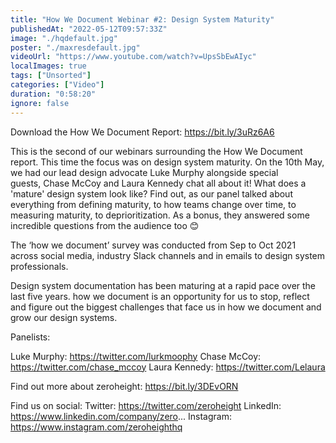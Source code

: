 ```yaml
---
title: "How We Document Webinar #2: Design System Maturity"
publishedAt: "2022-05-12T09:57:33Z"
image: "./hqdefault.jpg"
poster: "./maxresdefault.jpg"
videoUrl: "https://www.youtube.com/watch?v=UpsSbEwAIyc"
localImages: true
tags: ["Unsorted"]
categories: ["Video"]
duration: "0:58:20"
ignore: false
---
```


Download the How We Document Report: https://bit.ly/3uRz6A6

This is the second of our webinars surrounding the How We Document report. This time the focus was on design system maturity. On the 10th May, we had our lead design advocate Luke Murphy alongside special guests, Chase McCoy and Laura Kennedy chat all about it! What does a 'mature' design system look like? Find out, as our panel talked about everything from defining maturity, to how teams change over time, to measuring maturity, to deprioritization. As a bonus, they answered some incredible questions from the audience too 😊

The ‘how we document’ survey was conducted from Sep to Oct 2021 across social media, industry Slack channels and in emails to design system professionals.

Design system documentation has been maturing at a rapid pace over the last five years. how we document is an opportunity for us to stop, reflect and figure out the biggest challenges that face us in how we document and grow our design systems.

Panelists:

Luke Murphy: https://twitter.com/lurkmoophy
Chase McCoy: https://twitter.com/chase_mccoy
Laura Kennedy: https://twitter.com/Lelaura

Find out more about zeroheight: https://bit.ly/3DEvORN

Find us on social:
Twitter: https://twitter.com/zeroheight
LinkedIn: https://www.linkedin.com/company/zero...
Instagram: https://www.instagram.com/zeroheighthq
